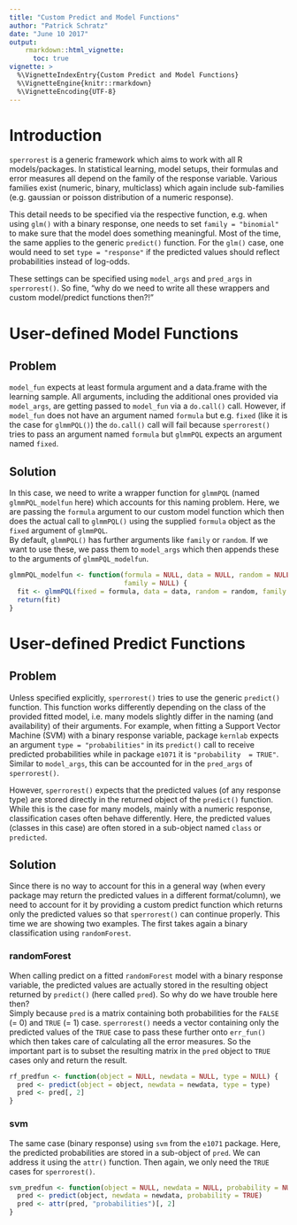 ```yaml
---
title: "Custom Predict and Model Functions"
author: "Patrick Schratz"
date: "June 10 2017"
output: 
    rmarkdown::html_vignette:
      toc: true
vignette: >
  %\VignetteIndexEntry{Custom Predict and Model Functions}
  %\VignetteEngine{knitr::rmarkdown}
  %\VignetteEncoding{UTF-8}
---
```


# Introduction

`sperrorest` is a generic framework which aims to work with all R models/packages. In statistical learning, model setups, their formulas and error measures all depend on the family of the response variable. Various families exist (numeric, binary, multiclass) which again include sub-families (e.g. gaussian or poisson distribution of a numeric response). 

This detail needs to be specified via the respective function, e.g. when using `glm()` with a binary response, one needs to set `family = "binomial"` to make sure that the model does something meaningful. Most of the time, the same applies to the generic `predict()` function. For the `glm()` case, one would need to set `type = "response"` if the predicted values should reflect probabilities instead of log-odds. 

These settings can be specified using `model_args` and `pred_args` in `sperrorest()`. So fine, "why do we need to write all these wrappers and custom model/predict functions then?!"

# User-defined Model Functions

## Problem

`model_fun` expects at least formula argument and a data.frame with the learning sample. All arguments, including the additional ones provided via `model_args`, are getting passed to `model_fun` via a `do.call()` call. However, if `model_fun` does not have an argument named `formula` but e.g. `fixed` (like it is the case for `glmmPQL()`) the `do.call()` call will fail because `sperrorest()` tries to pass an argument named `formula` but `glmmPQL` expects an argument named `fixed`.

## Solution

In this case, we need to write a wrapper function for `glmmPQL` (named `glmmPQL_modelfun` here) which accounts for this naming problem. Here, we are passing the `formula` argument to our custom model function which then does the actual call to `glmmPQL()` using the supplied `formula` object as the `fixed` argument of `glmmPQL`.  
By default, `glmmPQL()` has further arguments like `family` or `random`. If we want to use these, we pass them to `model_args` which then appends these to the arguments of `glmmPQL_modelfun`.

```r
glmmPQL_modelfun <- function(formula = NULL, data = NULL, random = NULL,
                             family = NULL) {
  fit <- glmmPQL(fixed = formula, data = data, random = random, family = family)
  return(fit)
}
```

# User-defined Predict Functions

## Problem

Unless specified explicitly, `sperrorest()` tries to use the generic `predict()` function. This function works differently depending on the class of the provided fitted model, i.e. many models slightly differ in the naming (and availability) of their arguments. For example, when fitting a Support Vector Machine (SVM) with a binary response variable, package `kernlab` expects an argument `type = "probabilities"` in its `predict()` call to receive predicted probabilities while in package `e1071` it is `"probability  = TRUE"`. Similar to `model_args`, this can be accounted for in the `pred_args` of `sperrorest()`. 

However, `sperrorest()` expects that the predicted values (of any response type) are stored directly in the returned object of the `predict()` function. While this is the case for many models, mainly with a numeric response, classification cases often behave differently. Here, the predicted values (classes in this case) are often stored in a sub-object named `class` or `predicted`.

## Solution 
Since there is no way to account for this in a general way (when every package may return the predicted values in a different format/column), we need to account for it by providing a custom predict function which returns only the predicted values so that `sperrorest()` can continue properly. This time we are showing two examples. The first takes again a binary classification using `randomForest`. 

### randomForest

When calling predict on a fitted `randomForest` model with a binary response variable, the predicted values are actually stored in the resulting object returned by `predict()` (here called `pred`). So why do we have trouble here then?  
Simply because `pred` is a matrix containing both probabilities for the `FALSE` (= 0) and `TRUE` (= 1) case. `sperrorest()` needs a vector containing only the predicted values of the `TRUE` case to pass these further onto `err_fun()` which then takes care of calculating all the error measures. So the important part is to subset the resulting matrix in the `pred` object to `TRUE` cases only and return the result.

```r
rf_predfun <- function(object = NULL, newdata = NULL, type = NULL) {
  pred <- predict(object = object, newdata = newdata, type = type)
  pred <- pred[, 2]
}
```

### svm

The same case (binary response) using `svm` from the `e1071` package. Here, the predicted probabilities are stored in a sub-object of `pred`. We can address it using the `attr()` function. Then again, we only need the `TRUE` cases for `sperrorest()`.

```r
svm_predfun <- function(object = NULL, newdata = NULL, probability = NULL) {
  pred <- predict(object, newdata = newdata, probability = TRUE)
  pred <- attr(pred, "probabilities")[, 2]
}
```

